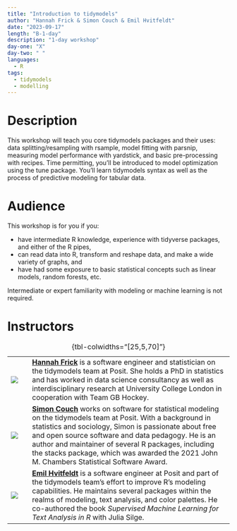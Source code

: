 ```yaml
---
title: "Introduction to tidymodels"
author: "Hannah Frick & Simon Couch & Emil Hvitfeldt"
date: "2023-09-17"
length: "B-1-day"
description: "1-day workshop"
day-one: "X"
day-two: " "
languages:
  - R
tags:
  - tidymodels
  - modelling
---
```


# Description

This workshop will teach you core tidymodels packages and their uses: data splitting/resampling with rsample, model fitting with parsnip, measuring model performance with yardstick, and basic pre-processing with recipes.
Time permitting, you'll be introduced to model optimization using the tune package.
You'll learn tidymodels syntax as well as the process of predictive modeling for tabular data.

# Audience

This workshop is for you if you:

-   have intermediate R knowledge, experience with tidyverse packages, and either of the R pipes,
-   can read data into R, transform and reshape data, and make a wide variety of graphs, and
-   have had some exposure to basic statistical concepts such as linear models, random forests, etc.

Intermediate or expert familiarity with modeling or machine learning is not required.

# Instructors

|                         |     |                                                                                                                                                                                                                                                                                                                                                                                                                   |
|-------------------------|-----|-------------------------------------------------------------------------------------------------------------------------------------------------------------------------------------------------------------------------------------------------------------------------------------------------------------------------------------------------------------------------------------------------------------------|
| ![](hannah-frick.jpeg)  |     | [**Hannah Frick**](https://www.frick.ws/) is a software engineer and statistician on the tidymodels team at Posit. She holds a PhD in statistics and has worked in data science consultancy as well as interdisciplinary research at University College London in cooperation with Team GB Hockey.                                                                                                                |
| ![](simon-couch.jpg)    |     | [**Simon Couch**](https://www.simonpcouch.com/) works on software for statistical modeling on the tidymodels team at Posit. With a background in statistics and sociology, Simon is passionate about free and open source software and data pedagogy. He is an author and maintainer of several R packages, including the stacks package, which was awarded the 2021 John M. Chambers Statistical Software Award. |
| ![](emil-hvitfeldt.png) |     | [**Emil Hvitfeldt**](https://www.emilhvitfeldt.com/) is a software engineer at Posit and part of the tidymodels team's effort to improve R's modeling capabilities. He maintains several packages within the realms of modeling, text analysis, and color palettes. He co-authored the book *Supervised Machine Learning for Text Analysis in R* with Julia Silge.                                                |

: {tbl-colwidths="\[25,5,70\]"}
